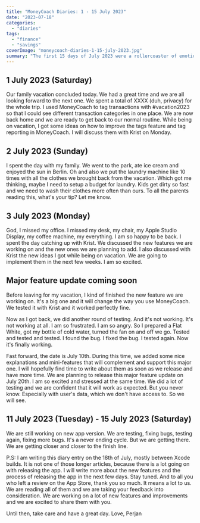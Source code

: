```yaml
---
title: "MoneyCoach Diaries: 1 - 15 July 2023"
date: "2023-07-18"
categories: 
  - "diaries"
tags: 
  - "finance"
  - "savings"
coverImage: "moneycoach-diaries-1-15-july-2023.jpg"
summary: "The first 15 days of July 2023 were a rollercoaster of emotions. We are nearly ready with a major feature update, we had a great family vacation and we are now back home. Read more about it in this diary entry."
---
```


## 1 July 2023 (Saturday)
Our family vacation concluded today. We had a great time and we are all looking forward to the next one. We spent a total of XXXX (duh, privacy) for the whole trip. I used MoneyCoach to tag transactions with #vacation2023 so that I could see different transaction categories in one place. We are now back home and we are ready to get back to our normal routine.
While being on vacation, I got some ideas on how to improve the tags feature and tag reporting in MoneyCoach. I will discuss them with Krist on Monday.

## 2 July 2023 (Sunday)
I spent the day with my family. We went to the park, ate ice cream and enjoyed the sun in Berlin. Oh and also we put the laundry machine like 10 times with all the clothes we brought back from the vacation. Which got me thinking, maybe I need to setup a budget for laundry. Kids get dirty so fast and we need to wash their clothes more often than ours. To all the parents reading this, what's your tip? Let me know.

## 3 July 2023 (Monday)
God, I missed my office. I missed my desk, my chair, my Apple Studio Display, my coffee machine, my everything. I am so happy to be back. I spent the day catching up with Krist. We discussed the new features we are working on and the new ones we are planning to add. I also discussed with Krist the new ideas I got while being on vacation. We are going to implement them in the next few weeks. I am so excited.

## Major feature update coming soon
Before leaving for my vacation, I kind of finished the new feature we are working on. It's a big one and it will change the way you use MoneyCoach. We tested it with Krist and it worked perfectly fine.

Now as I got back, we did another round of testing. And it's not working. It's not working at all. I am so frustrated. I am so angry. So I prepared a Flat White, got my bottle of cold water, turned the fan on and off we go.
Tested and tested and tested. I found the bug. I fixed the bug. I tested again. Now it's finally working.

Fast forward, the date is July 10th. During this time, we added some nice explanations and mini-features that will complement and support this major one. I will hopefully find time to write about them as soon as we release and have more time. We are planning to release this major feature update on July 20th. I am so excited and stressed at the same time.
We did a lot of testing and we are confident that it will work as expected. But you never know. Especially with user's data, which we don't have access to. So we will see.

## 11 July 2023 (Tuesday) - 15 July 2023 (Saturday)
We are still working on new app version. We are testing, fixing bugs, testing again, fixing more bugs. It's a never ending cycle. But we are getting there. We are getting closer and closer to the finish line. 

P.S: I am writing this diary entry on the 18th of July, mostly between Xcode builds. It is not one of those longer articles, because there is a lot going on with releasing the app. I will write more about the new features and the process of releasing the app in the next few days. Stay tuned.
And to all you who left a review on the App Store, thank you so much. It means a lot to us. We are reading all of them and we are taking your feedback into consideration. We are working on a lot of new features and improvements and we are excited to share them with you.

Until then, take care and have a great day.
Love, 
Perjan
